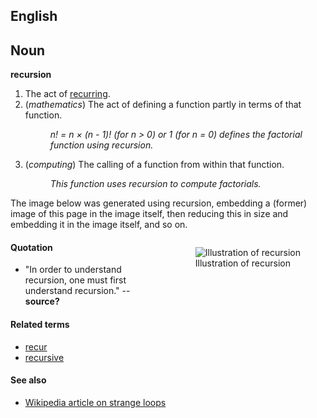 ==English==
==Noun==
'''recursion'''

#The act of [[recur]]ring.
#(''mathematics'') The act of defining a function partly in terms of that function.
#:''n! = n &times; (n - 1)! (for n > 0) or 1 (for n = 0) defines the factorial function using recursion.''
#(''computing'') The calling of a function from within that function.
#:''This function uses recursion to compute factorials.''

The image below was generated using recursion, embedding a (former) image of this page in the image itself, then reducing this in size and embedding it in the image itself, and so on.

<div style="float:right;margin:0 0 1em 1em;">[[Image:Recursion(recursion).jpg|Illustration of recursion]]</div>

====Quotation====
*"In order to understand recursion, one must first understand recursion."  -- '''source?'''

====Related terms====
*[[recur]]
*[[recursive]]

====See also====
*[[en:Strange loop|Wikipedia article on strange loops]]